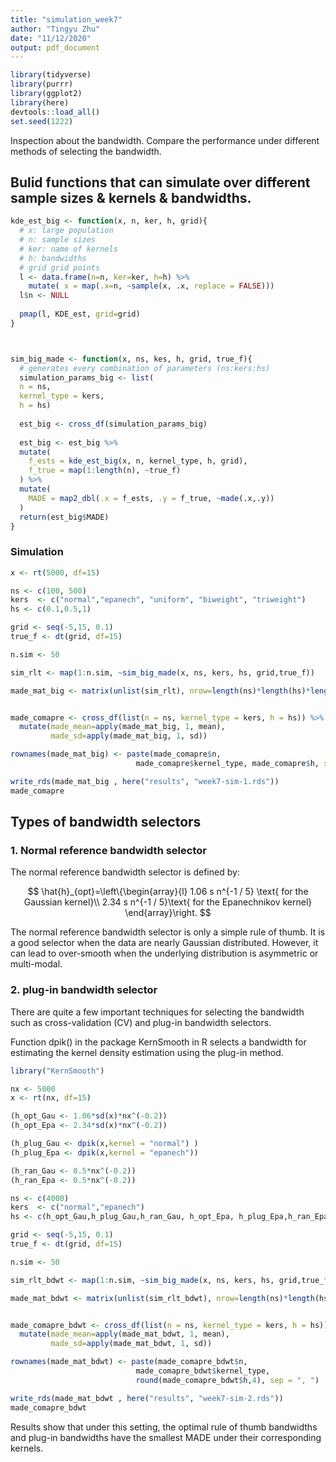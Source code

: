 ```yaml
---
title: "simulation_week7"
author: "Tingyu Zhu"
date: "11/12/2020"
output: pdf_document
---
```


```r
library(tidyverse)
library(purrr)
library(ggplot2)
library(here)
devtools::load_all()
set.seed(1222)
```

Inspection about the bandwidth. Compare the performance under different methods of selecting the bandwidth. 

## Bulid functions that can simulate over different sample sizes & kernels & bandwidths.

```r
kde_est_big <- function(x, n, ker, h, grid){
  # x: large population
  # n: sample sizes
  # ker: name of kernels
  # h: bandwidths 
  # grid grid points
  l <- data.frame(n=n, ker=ker, h=h) %>% 
    mutate( x = map(.x=n, ~sample(x, .x, replace = FALSE)))
  l$n <- NULL
  
  pmap(l, KDE_est, grid=grid)
}



sim_big_made <- function(x, ns, kes, h, grid, true_f){
  # generates every combination of parameters (ns:kers:hs)
  simulation_params_big <- list(
  n = ns,
  kernel_type = kers,
  h = hs)
  
  est_big <- cross_df(simulation_params_big)
  
  est_big <- est_big %>% 
  mutate(
    f_ests = kde_est_big(x, n, kernel_type, h, grid),
    f_true = map(1:length(n), ~true_f)
  ) %>% 
  mutate(
    MADE = map2_dbl(.x = f_ests, .y = f_true, ~made(.x,.y))
  )
  return(est_big$MADE)
}
```

### Simulation 
```r
x <- rt(5000, df=15)

ns <- c(100, 500)
kers  <- c("normal","epanech", "uniform", "biweight", "triweight")
hs <- c(0.1,0.5,1)

grid <- seq(-5,15, 0.1)
true_f <- dt(grid, df=15)

n.sim <- 50

sim_rlt <- map(1:n.sim, ~sim_big_made(x, ns, kers, hs, grid,true_f))

made_mat_big <- matrix(unlist(sim_rlt), nrow=length(ns)*length(hs)*length(kers))


made_comapre <- cross_df(list(n = ns, kernel_type = kers, h = hs)) %>% 
  mutate(made_mean=apply(made_mat_big, 1, mean),
         made_sd=apply(made_mat_big, 1, sd))

rownames(made_mat_big) <- paste(made_comapre$n, 
                            made_comapre$kernel_type, made_comapre$h, sep = ", ")

write_rds(made_mat_big , here("results", "week7-sim-1.rds"))
made_comapre
```


## Types of bandwidth selectors
### 1. Normal reference bandwidth selector 

The normal reference bandwidth selector is defined by:

$$
\hat{h}_{opt}=\left\{\begin{array}{l}
1.06 s n^{-1 / 5} \text{ for the Gaussian kernel}\\
2.34 s n^{-1 / 5}\text{ for the Epanechnikov kernel}
\end{array}\right.
$$

The normal reference bandwidth selector is only a simple rule of thumb. It is a good selector when the data are nearly Gaussian distributed. However, it can lead to over-smooth when the underlying distribution is asymmetric or multi-modal.


### 2. plug-in bandwidth selector

There are quite a few important techniques for selecting the bandwidth such as cross-validation (CV) and plug-in bandwidth selectors. 

Function dpik() in the package KernSmooth in R selects a bandwidth for estimating the kernel density estimation using the plug-in method.

```r
library("KernSmooth")
```


```r
nx <- 5000
x <- rt(nx, df=15)

(h_opt_Gau <- 1.06*sd(x)*nx^(-0.2)) 
(h_opt_Epa <- 2.34*sd(x)*nx^(-0.2)) 

(h_plug_Gau <- dpik(x,kernel = "normal") )
(h_plug_Epa <- dpik(x,kernel = "epanech"))

(h_ran_Gau <- 0.5*nx^(-0.2))
(h_ran_Epa <- 0.5*nx^(-0.2))

ns <- c(4000)
kers  <- c("normal","epanech")
hs <- c(h_opt_Gau,h_plug_Gau,h_ran_Gau, h_opt_Epa, h_plug_Epa,h_ran_Epa)

grid <- seq(-5,15, 0.1)
true_f <- dt(grid, df=15)

n.sim <- 50

sim_rlt_bdwt <- map(1:n.sim, ~sim_big_made(x, ns, kers, hs, grid,true_f))

made_mat_bdwt <- matrix(unlist(sim_rlt_bdwt), nrow=length(ns)*length(hs)*length(kers))


made_comapre_bdwt <- cross_df(list(n = ns, kernel_type = kers, h = hs)) %>% 
  mutate(made_mean=apply(made_mat_bdwt, 1, mean),
         made_sd=apply(made_mat_bdwt, 1, sd))

rownames(made_mat_bdwt) <- paste(made_comapre_bdwt$n, 
                            made_comapre_bdwt$kernel_type, 
                            round(made_comapre_bdwt$h,4), sep = ", ")

write_rds(made_mat_bdwt , here("results", "week7-sim-2.rds"))
made_comapre_bdwt
```

Results show that under this setting, the optimal rule of thumb bandwidths and plug-in bandwidths have the smallest MADE under their corresponding kernels. 